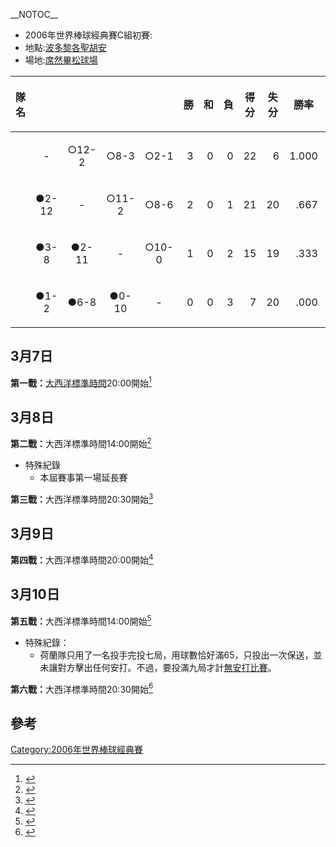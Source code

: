 {{main|2006年世界棒球經典賽}}
__NOTOC__
*2006年世界棒球經典賽C組初賽:
*地點:[[波多黎各|波多黎各]][[聖胡安_(波多黎各)|聖胡安]]
*場地:[[席然畢松球場|席然畢松球場]]

{| class="prettytable"
|- bgcolor="#cccccc" align="center"
! 隊名
! {{flagicon|PRI}}
! {{flagicon|CUB}}
! {{flagicon|NLD}}
! {{flagicon|PAN}}
! 勝
! 和
! 負
! 得分
! 失分
! 勝率
! 晉級
|- bgcolor="#ccffcc"
| {{PRI}}
| align="center" | -
| align="center" | ○12-2
| align="center" | ○8-3
| align="center" | ○2-1
| align="right" | 3
| align="right" | 0
| align="right" | 0
| align="right" | 22
| align="right" | 6
| align="right" | 1.000
| align="center" | ◎
|- bgcolor="#ccffcc"
| {{CUB}}
| align="center" | ●2-12
| align="center" | -
| align="center" | ○11-2
| align="center" | ○8-6
| align="right" | 2
| align="right" | 0 
| align="right" | 1 
| align="right" | 21
| align="right" | 20
| align="right" | .667
| align="center" | ◎
|- 
| {{NLD}}
| align="center" | ●3-8
| align="center" | ●2-11
| align="center" | -
| align="center" | ○10-0
| align="right" | 1 
| align="right" | 0 
| align="right" | 2
| align="right" | 15
| align="right" | 19
| align="right" | .333
| align="center" |
|-
| {{PAN}}
| align="center" | ●1-2
| align="center" | ●6-8
| align="center" | ●0-10
| align="center" | -
| align="right" | 0
| align="right" | 0
| align="right" | 3
| align="right" | 7
| align="right" | 20
| align="right" | .000
|
|}

== 3月7日 ==
'''第一戰：'''[[时区#UTC-4|大西洋標準時間]]20:00開始<ref name="C PAN:PUR">{{cite web|url=http://web.worldbaseballclassic.com/2006/stats/stats.jsp?t=g_box&gid=2006_03_07_panint_purint_1|title=2006 WBC Pool C PAN:PUR Boxscore}}{{dead link|date=十一月 2017 |bot=InternetArchiveBot }}</ref>
{{棒球比賽9局記分板
| 先攻={{PAN}}
| R1=0 | R2=0 | R3=0 | R4=1 | R5=0 | R6=0 | R7=0 | R8=0 | R9=0 | RR=1 | RH=5 | RE=1
| 後攻='''{{PRI}}'''
| H1=0 | H2=0 | H3=0 | H4=0 | H5=2 | H6=0 | H7=0 | H8=0 | H9=X | HR=2 | HH=5 | HE=0
| 勝投={{lang|en|Jose Santiago}} (1W) | 敗投={{lang|en|Manny Acosta}} (1L) | 救援=[[费尔南多·卡布雷拉|费尔南多·卡布雷拉]] (1SV)
| 勝利打點={{lang|en|Bernie Williams}}（5下）| 全壘打={{lang|en|Alex Rios}}（5下，1分）
| 觀眾=19,043 | 時=2 | 分=47
}}

== 3月8日 ==
'''第二戰：'''大西洋標準時間14:00開始<ref name="C CUB:PAN">{{cite web|url=http://web.worldbaseballclassic.com/2006/stats/stats.jsp?t=g_box&gid=2006_03_08_cubint_panint_1|title=2006 WBC Pool C CUB:PAN Boxscore}}{{dead link|date=十一月 2017 |bot=InternetArchiveBot }}</ref>
{{棒球比賽11局記分板
| 先攻='''{{CUB}}'''
| R1=0 | R2=0 | R3=2 | R4=0 | R5=0 | R6=0 | R7=2 | R8=0 | R9=2 | R10=0 | R11=2 | RR=8 | RH=11 | RE=0
| 後攻={{PAN}}
| H1=0 | H2=1 | H3=0 | H4=0 | H5=0 | H6=3 | H7=0 | H8=0 | H9=2 | H10=0 | H11=0 | HR=6 | HH=10 | HE=0
| 勝投={{lang|en|Yuneski Maya}} (1W) | 敗投={{lang|en|Jorge Cortes}} (1L) | 救援={{lang|en|Yadel Marti}} (1SV)
| 勝利打點={{lang|en|Yoandy Garlobo}}（11上）| 全壘打={{lang|en|Ruben Rivera}}（6下，3分）、{{lang|en|Yulieski Gourriel}}（9上，2分）
| 觀眾=6,129 | 時=4 | 分=11
}}
*特殊紀錄
**本屆賽事第一場延長賽

'''第三戰：'''大西洋標準時間20:30開始<ref name="C PUR:NED">{{cite web|url=http://web.worldbaseballclassic.com/2006/stats/stats.jsp?t=g_box&gid=2006_03_08_purint_nedint_1|title=2006 WBC Pool C PUR:NED Boxscore}}{{dead link|date=十一月 2017 |bot=InternetArchiveBot }}</ref>
{{棒球比賽9局記分板
| 先攻='''{{PRI}}'''
| R1=1 | R2=0 | R3=1 | R4=1 | R5=0 | R6=2 | R7=2 | R8=0 | R9=1 | RR=8 | RH=14 | RE=4
| 後攻={{NLD}}
| H1=0 | H2=0 | H3=0 | H4=1 | H5=2 | H6=0 | H7=0 | H8=0 | H9=0 | HR=3 | HH=5 | HE=1
| 勝投={{lang|en|Orlando Roman}} (1W) | 敗投={{lang|en|Jair Jurrjens}} (1L) | 救援=無
| 勝利打點={{lang|en|Jose Valentin}}（6上）| 全壘打={{lang|en|Javy Lopez}}（3上，1分）、{{lang|en|Ivan Rodriguez}}（7上，1分）、{{lang|en|Carlos Beltran}}（7上，1分）
| 觀眾=15,570 | 時=3 | 分=29
}}

== 3月9日 ==
'''第四戰：'''大西洋標準時間20:00開始<ref name="C CUB:NED">{{cite web|url=http://web.worldbaseballclassic.com/2006/stats/stats.jsp?t=g_box&gid=2006_03_09_cubint_nedint_1|title=2006 WBC Pool C CUB:NED Boxscore}}{{dead link|date=十一月 2017 |bot=InternetArchiveBot }}</ref>
{{棒球比賽9局記分板
| 先攻='''{{CUB}}'''
| R1=2 | R2=0 | R3=0 | R4=4 | R5=0 | R6=0 | R7=4 | R8=0 | R9=1 | RR=11 | RH=16 | RE=1
| 後攻={{NLD}}
| H1=0 | H2=0 | H3=0 | H4=0 | H5=0 | H6=2 | H7=0 | H8=0 | H9=0 | HR=2 | HH=5 | HE=3
| 勝投={{lang|en|Ormari Romero}} (1W) | 敗投={{lang|en|Diegomar Markwell}} (1L) | 救援={{lang|en|Yadel Marti}} (2SV)
| 勝利打點={{lang|en|Yulieski Gourriel}}（1上）| 全壘打={{lang|en|Yoandy Garlobo}}（4上，2分）、{{lang|en|Osmani Urrutia}}（7上，3分）
| 觀眾=7,657 | 時=3 | 分=19
}}

== 3月10日 ==
'''第五戰：'''大西洋標準時間14:00開始<ref name="C NED:PAN">{{cite web|url=http://web.worldbaseballclassic.com/2006/stats/stats.jsp?t=g_box&gid=2006_03_10_nedint_panint_1|title=2006 WBC Pool C NED:PAN Boxscore}}{{dead link|date=十一月 2017 |bot=InternetArchiveBot }}</ref>
{{棒球比賽9局記分板
| 先攻='''{{NLD}}'''
| R1=5 | R2=0 | R3=1 | R4=1 | R5=3 | R6=0 | R7=0 | R8=X | R9=X | RR=10 | RH=17 | RE=1
| 後攻={{PAN}}
| H1=0 | H2=0 | H3=0 | H4=0 | H5=0 | H6=0 | H7=0 | H8=X | H9=X | HR=0 | HH=0 | HE=3
| 勝投={{lang|en|Shairon Martis}} (1W) | 敗投={{lang|en|Miguel Gomez}} (1L) | 救援=無
| 勝利打點={{lang|en|Randall Simon}}（1上）| 全壘打=無
| 觀眾=6,337 | 時=2 | 分=18
}}
*特殊紀錄：
** 荷蘭隊只用了一名投手{{lang|en|Shairon Martis}}完投七局，用球數恰好滿65，只投出一次保送，並未讓對方擊出任何安打。不過，要投滿九局才計[[無安打比賽|無安打比賽]]。

'''第六戰：'''大西洋標準時間20:30開始<ref name="C PUR:CUB">{{cite web|url=http://web.worldbaseballclassic.com/2006/stats/stats.jsp?t=g_box&gid=2006_03_10_purint_cubint_1|title=2006 WBC Pool C PUR:CUB Boxscore}}{{dead link|date=十一月 2017 |bot=InternetArchiveBot }}</ref>
{{棒球比賽9局記分板
| 先攻='''{{PRI}}'''
| R1=0 | R2=2 | R3=0 | R4=5 | R5=5 | R6=0 | R7=0 | R8=X | R9=X | RR=12 | RH=10 | RE=2
| 後攻={{CUB}}
| H1=0 | H2=1 | H3=0 | H4=0 | H5=0 | H6=0 | H7=1 | H8=X | H9=X | HR=2 | HH=5 | HE=1
| 勝投={{lang|en|Dicky Gonzalez}} (1W) | 敗投={{lang|en|Luis Borroto}} (1L) | 救援=無
| 勝利打點={{lang|en|Bernie Williams}}（2上）| 全壘打={{lang|en|Bernie Williams}}（2上，2分）、{{lang|en|Alex Cintron}}（4上，1分）、{{lang|en|Carlos Beltran}}（5上，3分）
| 觀眾=19,736 | 時=3 | 分=01
}}

== 參考 ==
{{reflist}}

[[Category:2006年世界棒球經典賽|Category:2006年世界棒球經典賽]]